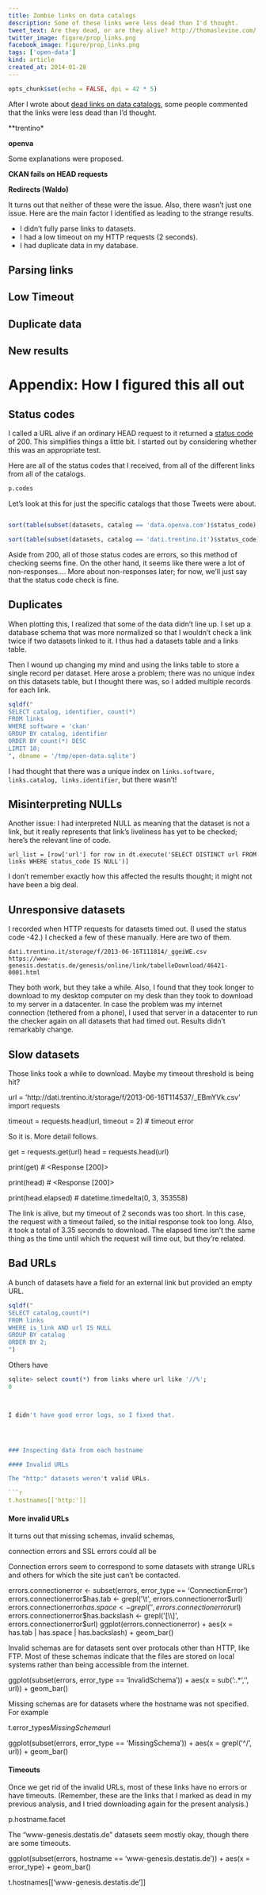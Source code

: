 ```yaml
---
title: Zombie links on data catalogs
description: Some of these links were less dead than I'd thought.
tweet_text: Are they dead, or are they alive? http://thomaslevine.com/!/data-catalog-dead-links #opendata
twitter_image: figure/prop_links.png
facebook_image: figure/prop_links.png
tags: ['open-data']
kind: article
created_at: 2014-01-28
---
```

```r
opts_chunk$set(echo = FALSE, dpi = 42 * 5)
```
After I wrote about
[dead links on data catalogs](/!/dead-links-on-data-catalogs),
some people commented that the links were less dead than I'd thought.

**trentino*

**openva**

Some explanations were proposed.

**CKAN fails on HEAD requests**

**Redirects (Waldo)**

It turns out that neither of these were the issue. Also, there wasn't just
one issue. Here are the main factor I identified as leading to the strange
results.

* I didn't fully parse links to datasets.
* I had a low timeout on my HTTP requests (2 seconds).
* I had duplicate data in my database.

## Parsing links

## Low Timeout

## Duplicate data

## New results

# Appendix: How I figured this all out

## Status codes
I called a URL alive if an ordinary HEAD request to it returned a
[status code](http://www.w3.org/Protocols/rfc2616/rfc2616-sec10.html) of 200.
This simplifies things a little bit.
I started out by considering whether this was an appropriate test.

Here are all of the status codes that I received, from all of the different
links from all of the catalogs.

```r
p.codes
```

Let's look at this for just the specific catalogs that those Tweets were about.


```r
```

```r
sort(table(subset(datasets, catalog == 'data.openva.com')$status_code), decreasing = T)[1:5]
```

```r
sort(table(subset(datasets, catalog == 'dati.trentino.it')$status_code), decreasing = T)[1:5]
```

Aside from 200, all of those status codes are errors, so this method of checking
seems fine. On the other hand, it seems like there were a lot of non-responses....
More about non-responses later; for now, we'll just say that the status code
check is fine.

## Duplicates
When plotting this, I realized that some of the data didn't line up. I set up
a database schema that was more normalized so that I wouldn't check a link twice
if two datasets linked to it. I thus had a datasets table and a links table.

Then I wound up changing my mind and using the links table to store a single record
per dataset. Here arose a problem; there was no unique index on this datasets table,
but I thought there was, so I added multiple records for each link.

```r
sqldf("
SELECT catalog, identifier, count(*)
FROM links
WHERE software = 'ckan'
GROUP BY catalog, identifier
ORDER BY count(*) DESC
LIMIT 10;
", dbname = '/tmp/open-data.sqlite')
```

I had thought that there was a unique index on
`links.software, links.catalog, links.identifier`,
but there wasn't!


## Misinterpreting NULLs
Another issue: I had interpreted NULL as meaning that the dataset is not a link,
but it really represents that link's liveliness has yet  to be checked;
here's the relevant line of code.

    url_list = [row['url'] for row in dt.execute('SELECT DISTINCT url FROM links WHERE status_code IS NULL')]

I don't remember exactly how this affected the results thought; it might not have
been a big deal.

## Unresponsive datasets
I recorded when HTTP requests for datasets timed out.
(I used the status code -42.)
I checked a few of these manually. Here are two of them.

    dati.trentino.it/storage/f/2013-06-16T111814/_ggeiWE.csv
    https://www-genesis.destatis.de/genesis/online/link/tabelleDownload/46421-0001.html

They both work, but they take a while. Also, I found that they took longer
to download to my desktop computer on my desk than they took to download to
my server in a datacenter.
In case the problem was my internet connection (tethered from a phone),
I used that server in a datacenter to run the checker again on
all datasets that had timed out. Results didn't remarkably change.

## Slow datasets
Those links took a while to download. Maybe my timeout threshold is being hit?

  url = 'http://dati.trentino.it/storage/f/2013-06-16T114537/_EBmYVk.csv'
  import requests

  timeout = requests.head(url, timeout = 2)
  # timeout error

So it is. More detail follows.

  get = requests.get(url)
  head = requests.head(url)

  print(get)
  # <Response [200]>

  print(head)
  # <Response [200]>

  print(head.elapsed)
  # datetime.timedelta(0, 3, 353558)

The link is alive, but my timeout of 2 seconds was too short.
In this case, the request with a timeout failed, so the initial
response took too long. Also, it took a total of 3.35 seconds to
download. The elapsed time isn't the same thing as the time until
which the request will time out, but they're related.

## Bad URLs
A bunch of datasets have a field for an external link but provided
an empty URL.

```r
sqldf("
SELECT catalog,count(*)
FROM links
WHERE is_link AND url IS NULL
GROUP BY catalog
ORDER BY 2;
")
```

Others have

```r

sqlite> select count(*) from links where url like '//%';
0



I didn't have good error logs, so I fixed that.




### Inspecting data from each hostname

#### Invalid URLs

The "http:" datasets weren't valid URLs.

```r
t.hostnames[['http:']]
```

#### More invalid URLs
It turns out that missing schemas, invalid schemas,

connection errors and SSL errors
could all be 

Connection errors seem to correspond to some datasets with strange URLs and others for
which the site just can't be contacted.

errors.connectionerror <- subset(errors, error_type == 'ConnectionError')
errors.connectionerror$has.tab <- grepl('\t', errors.connectionerror$url)
errors.connectionerror$has.space <- grepl(' ', errors.connectionerror$url)
errors.connectionerror$has.backslash <- grepl('[\\]', errors.connectionerror$url)
ggplot(errors.connectionerror) +
  aes(x = has.tab | has.space | has.backslash) +
  geom_bar()

Invalid schemas are for datasets sent over protocals other than HTTP, like FTP.
Most of these schemas indicate that the files are stored on local systems
rather than being accessible from the internet.

ggplot(subset(errors, error_type == 'InvalidSchema')) + aes(x = sub(':.*', '', url)) + geom_bar()


Missing schemas are for datasets where the hostname was not specified. For example

t.error_types$MissingSchema$url

ggplot(subset(errors, error_type == 'MissingSchema')) + aes(x = grepl('^/', url)) + geom_bar()




#### Timeouts
Once we get rid of the invalid URLs, most of these links have no errors or have
timeouts. (Remember, these are the links that I marked as dead in my previous
analysis, and I tried downloading again for the present analysis.)

p.hostname.facet

The "www-genesis.destatis.de" datasets seem mostly okay, though there are some timeouts.

  ggplot(subset(errors, hostname == 'www-genesis.destatis.de')) + aes(x = error_type) + geom_bar()


  t.hostnames[['www-genesis.destatis.de']]

